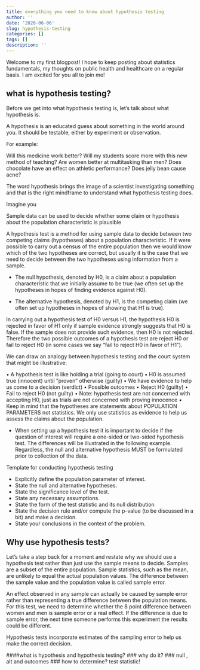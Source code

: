 ```yaml
---
title: everything you need to know about hypothesis testing
author: ''
date: '2020-06-06'
slug: hypothesis-testing
categories: []
tags: []
description: ''
---
```



Welcome to my first blogpost! I hope to keep posting about statistics fundamentals, my thoughts on public health and healthcare on a regular basis. I am excited for you all to join me!



## what is hypothesis testing?

Before we get into what hypothesis testing is, let's talk about what hypothesis is.

A hypothesis is an educated guess about something in the world around you. It should be testable, either by experiment or observation. 

For example:

Will this medicine work better?
Will my students score more with this new method of teaching?
Are women better at multitasking than men?
Does chocolate have an effect on athletic performance?
Does jelly bean cause acne?

The word hypothesis brings the image of a scientist investigating something and that is the right mindframe to understand what hypothesis testing does. 


Imagine you 

Sample data can be used to decide whether some claim or hypothesis about the population characteristic is plausible


A hypothesis test is a method for using sample data to decide between two
competing claims (hypotheses) about a population characteristic. If it were
possible to carry out a census of the entire population then we would know
which of the two hypotheses are correct, but usually it is the case that we need
to decide between the two hypotheses using information from a sample.


* The null hypothesis, denoted by H0, is a claim about a population characteristic that we initially assume to be true (we often set up the hypotheses in hopes of finding evidence against H0).

* The alternative hypothesis, denoted by H1, is the competing claim (we often set up hypotheses in hopes of showing that H1 is true).


In carrying out a hypothesis test of H0 versus H1, the hypothesis H0 is rejected in favor of H1 only if sample evidence strongly suggests that H0 is false. If the sample does not provide such evidence, then H0 is not rejected. Therefore the two possible outcomes of a hypothesis test are reject H0 or
fail to reject H0 (in some cases we say “fail to reject H0 in favor of H1”).


We can draw an analogy between hypothesis testing and the court system that might be illustrative:

• A hypothesis test is like holding a trial (going to court)
• H0 is assumed true (innocent) until ”proven” otherwise (guilty)
• We have evidence to help us come to a decision (verdict)
• Possible outcomes
• Reject H0 (guilty)
• Fail to reject H0 (not guilty)
• Note: hypothesis test are not concerned with accepting H0, just as trials are not concerned
with proving innocence
• Keep in mind that the hypotheses are statements about POPULATION PARAMETERS not statistics. We only use statistics as evidence to help us assess the claims about the population.

* When setting up a hypothesis test it is important to decide if the question of interest will require a one-sided or two-sided hypothesis test. The differences will be illustrated in the following example. Regardless, the null and alternative hypothesis MUST be formulated prior to collection of the data.

Template for conducting hypothesis testing

* Explicitly define the population parameter of interest.
* State the null and alternative hypotheses.
* State the significance level of the test.
* State any necessary assumptions.
* State the form of the test statistic and its null distribution
* State the decision rule and/or compute the p-value (to be discussed in a bit) and make a decision.
* State your conclusions in the context of the problem.

## Why use hypothesis tests?

Let’s take a step back for a moment and restate why we should use a hypothesis test rather than just use the sample means to decide. Samples are a subset of the entire population. Sample statistics, such as the mean, are unlikely to equal the actual population values. The difference between the sample value and the population value is called sample error.

An effect observed in any sample can actually be caused by sample error rather than representing a true difference between the population means. For this test, we need to determine whether the 8 point difference between women and men is sample error or a real effect. If the difference is due to sample error, the next time someone performs this experiment the results could be different.

Hypothesis tests incorporate estimates of the sampling error to help us make the correct decision.

####what is hypothesis and hypothesis testing?
### why do it?
### null , alt and outcomes
### how to determine? test statistic!





